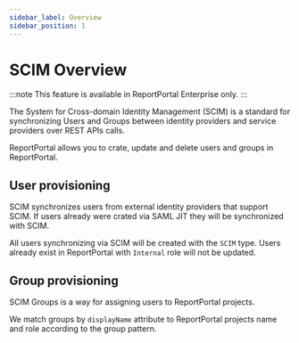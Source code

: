 ```yaml
---
sidebar_label: Overview
sidebar_position: 1
---
```


# SCIM Overview

:::note
This feature is available in ReportPortal Enterprise only.
:::

The System for Cross-domain Identity Management (SCIM) is a standard for synchronizing
Users and Groups between identity providers and service providers over REST APIs calls.

ReportPortal allows you to crate, update and delete users and groups in ReportPortal.

## User provisioning

SCIM synchronizes users from external identity providers that support SCIM. 
If users already were crated via SAML JIT they will be synchronized with SCIM.

All users synchronizing via SCIM will be created with the `SCIM` type.
Users already exist in ReportPortal with `Internal` role will not be updated.

## Group provisioning

SCIM Groups is a way for assigning users to ReportPortal projects.

We match groups by `displayName` attribute to ReportPortal projects name and role
according to the group pattern.